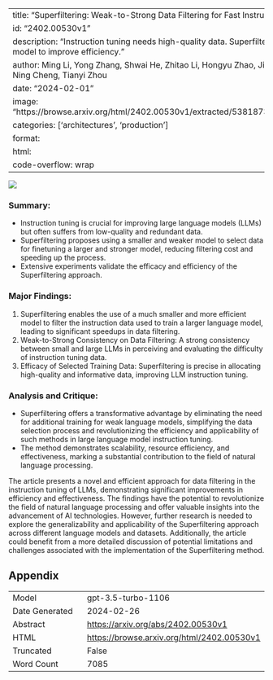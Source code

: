 
---
title: "Superfiltering: Weak-to-Strong Data Filtering for Fast Instruction-Tuning"
id: "2402.00530v1"
description: "Instruction tuning needs high-quality data. Superfiltering uses smaller model to improve efficiency."
author: Ming Li, Yong Zhang, Shwai He, Zhitao Li, Hongyu Zhao, Jianzong Wang, Ning Cheng, Tianyi Zhou
date: "2024-02-01"
image: "https://browse.arxiv.org/html/2402.00530v1/extracted/5381873/Figures/pair.png"
categories: ['architectures', 'production']
format:
  html:
    code-overflow: wrap
---

![](https://browse.arxiv.org/html/2402.00530v1/extracted/5381873/Figures/pair.png)

### **Summary:**
- Instruction tuning is crucial for improving large language models (LLMs) but often suffers from low-quality and redundant data.
- Superfiltering proposes using a smaller and weaker model to select data for finetuning a larger and stronger model, reducing filtering cost and speeding up the process.
- Extensive experiments validate the efficacy and efficiency of the Superfiltering approach.

### **Major Findings:**
1. Superfiltering enables the use of a much smaller and more efficient model to filter the instruction data used to train a larger language model, leading to significant speedups in data filtering.
2. Weak-to-Strong Consistency on Data Filtering: A strong consistency between small and large LLMs in perceiving and evaluating the difficulty of instruction tuning data.
3. Efficacy of Selected Training Data: Superfiltering is precise in allocating high-quality and informative data, improving LLM instruction tuning.

### **Analysis and Critique:**
- Superfiltering offers a transformative advantage by eliminating the need for additional training for weak language models, simplifying the data selection process and revolutionizing the efficiency and applicability of such methods in large language model instruction tuning.
- The method demonstrates scalability, resource efficiency, and effectiveness, marking a substantial contribution to the field of natural language processing.

The article presents a novel and efficient approach for data filtering in the instruction tuning of LLMs, demonstrating significant improvements in efficiency and effectiveness. The findings have the potential to revolutionize the field of natural language processing and offer valuable insights into the advancement of AI technologies. However, further research is needed to explore the generalizability and applicability of the Superfiltering approach across different language models and datasets. Additionally, the article could benefit from a more detailed discussion of potential limitations and challenges associated with the implementation of the Superfiltering method.

## Appendix

|          |          |
|----------|----------|
| Model     | gpt-3.5-turbo-1106       |
| Date Generated     | 2024-02-26       |
| Abstract | [https://arxiv.org/abs/2402.00530v1](https://arxiv.org/abs/2402.00530v1)        |
| HTML     | [https://browse.arxiv.org/html/2402.00530v1](https://browse.arxiv.org/html/2402.00530v1)       |
| Truncated       | False       |
| Word Count       | 7085       |